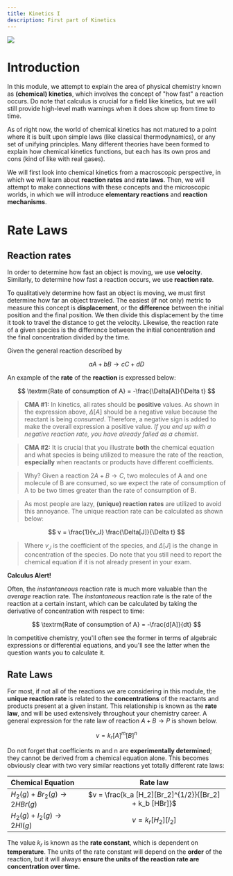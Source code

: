 ```yaml
---
title: Kinetics I
description: First part of Kinetics
---
```


<img src="https://i.imgur.com/rDynDpo.png"/>

# Introduction

In this module, we attempt to explain the area of physical chemistry known as **(chemical) kinetics**, which involves the concept of "how fast" a reaction occurs.
Do note that calculus is crucial for a field like kinetics, but we will still provide high-level math warnings when it does show up from time to time.

As of right now, the world of chemical kinetics has not matured to a point where it is built upon simple laws (like classical thermodynamics), or any set of unifying principles.
Many different theories have been formed to explain how chemical kinetics functions, but each has its own pros and cons (kind of like with real gases).

We will first look into chemical kinetics from a macroscopic perspective, in which we will learn about **reaction rates** and **rate laws**.
Then, we will attempt to make connections with these concepts and the microscopic worlds, in which we will introduce **elementary reactions** and **reaction mechanisms**.


# Rate Laws

## Reaction rates

In order to determine how fast an object is moving, we use **velocity**. Similarly, to determine how fast a reaction occurs, we use **reaction rate**.

To qualitatively determine how fast an object is moving, we must first determine how far an object traveled.
The easiest (if not only) metric to measure this concept is **displacement**, or the **difference** between the initial position and the final position. We then divide this displacement by the time it took to travel the distance to get the velocity. Likewise, the reaction rate of a given species is the difference between the initial concentration and the final concentration divided by the time.

Given the general reaction described by

$$
aA + bB \rightarrow cC + dD
$$

An example of the **rate** of the **reaction** is expressed below:

$$
\textrm{Rate of consumption of A} = -\frac{\Delta[A]}{\Delta t}
$$


> **CMA #1:** In kinetics, all rates should be **positive** values.
As shown in the expression above, $\Delta[A]$ should be a negative value because the reactant is being _consumed_.
Therefore, a negative sign is added to make the overall expression a positive value.
_If you end up with a negative reaction rate, you have already failed as a chemist._


>**CMA #2:** It is crucial that you illustrate **both** the chemical equation and what species is being utilized to measure the rate of the reaction, **especially** when reactants or products have different coefficients.

> Why? Given a reaction $2A + B \rightarrow C$, two molecules of A and one molecule of B are consumed, so we expect the rate of consumption of A to be two times greater than the rate of consumption of B.

> As most people are lazy, **(unique) reaction rates** are utilized to avoid this annoyance.
The unique reaction rate can be calculated as shown below:

$$
v = \frac{1}{v_J} \frac{\Delta[J]}{\Delta t}
$$

> Where $v_J$ is the coefficient of the species, and $\Delta[J]$ is the change in concentration of the species.
Do note that you still need to report the chemical equation if it is not already present in your exam.

**Calculus Alert!**

Often, the _instantaneous_ reaction rate is much more valuable than the _average_ reaction rate.
The _instantaneous_ reaction rate is the rate of the reaction at a certain instant, which can be calculated by taking the derivative of concentration with respect to time:

$$
\textrm{Rate of consumption of A} = -\frac{d[A]}{dt}
$$

In competitive chemistry, you'll often see the former in terms of algebraic expressions or differential equations, and you'll see the latter when the question wants you to calculate it.


## Rate Laws

For most, if not all of the reactions we are considering in this module, the **unique reaction rate** is related to the **concentrations** of the reactants and products present at a given instant.
This relationship is known as the **rate law**, and will be used extensively throughout your chemistry career.
A general expression for the rate law of reaction $A + B \rightarrow P$ is shown below.

$$
v = k_r [A]^m [B]^n
$$

Do not forget that coefficients m and n are **experimentally determined**; they cannot be derived from a chemical equation alone.
This becomes obviously clear with two very similar reactions yet totally different rate laws:

| Chemical Equation | Rate law |
| :-- | :-: |
| $H_2 (g) + Br_2 (g) \rightarrow 2 HBr (g)$ | $v = \frac{k_a [H_2][Br_2]^{1/2}}{[Br_2] + k_b [HBr]}$ |
| $H_2 (g) + I_2 (g) \rightarrow 2 HI (g)$ | $v = k_r [H_2][I_2]$ |

The value $k_r$ is known as the **rate constant**, which is dependent on **temperature**.
The units of the rate constant will depend on the **order** of the reaction, but it will always **ensure the units of the reaction rate are concentration over time.**

